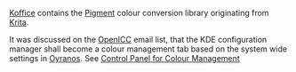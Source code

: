 [http://wiki.koffice.org/index.php?title=Color_management Koffice] contains the [http://wiki.koffice.org/index.php?title=Pigment Pigment] colour conversion library originating from [[Krita]].

It was discussed on the [[OpenICC]] email list, that the KDE configuration manager shall become a colour management tab based on the system wide settings in [[Oyranos]]. See [http://www.freedesktop.org/wiki/OpenIccForGoogleSoC2007#head-98b54ec09dfb3d4545661e5964e9ccb9fbf8d11a Control Panel for Colour Management]